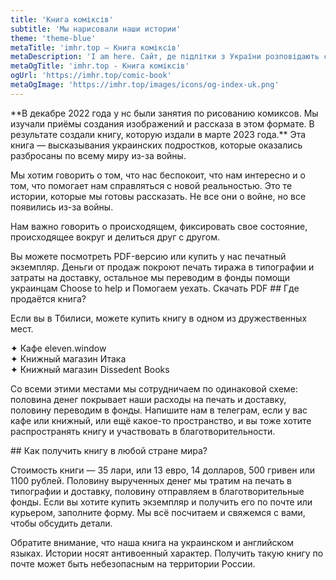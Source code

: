 ```yaml
---
title: 'Книга коміксів'
subtitle: 'Мы нарисовали наши истории'
theme: 'theme-blue'
metaTitle: 'imhr.top — Книга коміксів'
metaDescription: 'I am here. Сайт, де підлітки з України розповідають свої історії.'
metaOgTitle: 'imhr.top - Книга коміксів'
ogUrl: 'https://imhr.top/comic-book'
metaOgImage: 'https://imhr.top/images/icons/og-index-uk.png'
---
```


<HeadingCustomSubtitle img="/images/comic-book/cover.jpg" />
<Medium>
  **В декабре 2022 года у нс были занятия по рисованию комиксов. Мы изучали
  приёмы создания изображений и рассказа в этом формате. В результате создали
  книгу, которую издали в марте 2023 года.**
</Medium>

<Medium>
  Эта книга — высказывания украинских подростков, которые оказались разбросаны по всему миру из-за войны.

Мы хотим говорить о том, что нас беспокоит, что нам интересно и о том, что помогает нам справляться с новой реальностью. Это те истории, которые мы готовы рассказать. Не все они о войне, но все появились из-за войны.

Нам важно говорить о происходящем, фиксировать свое состояние, происходящее вокруг и делиться друг с другом.

</Medium>
<Medium>
  Вы можете посмотреть PDF-версию или купить у нас печатный экземпляр. Деньги от продаж покроют печать тиража в типографии и затраты на доставку, остальное мы переводим в фонды помощи украинцам Choose to help и Помогаем уехать.
</Medium>

<Medium>
  <ArticleButton>Скачать PDF</ArticleButton>
</Medium>

<Medium>
  ## Где продаётся книга?

Если вы в Тбилиси, можете купить книгу в одном из дружественных мест.

✦ Кафе eleven.window  
 ✦ Книжный магазин Итака  
 ✦ Книжный магазин Dissedent Books

Со всеми этими местами мы сотрудничаем по одинаковой схеме: половина денег покрывает наши расходы на печать и доставку, половину переводим в фонды. Напишите нам в телеграм, если у вас кафе или книжный, или ещё какое-то пространство, и вы тоже хотите распространять книгу и участвовать в благотворительности.

</Medium>

<Medium>
  ## Как получить книгу в любой стране мира?

Стоимость книги — 35 лари, или 13 евро, 14 долларов, 500 гривен или 1100 рублей. Половину вырученных денег мы тратим на печать в типографии и доставку, половину отправляем в благотворительные фонды. Если вы хотите купить экземпляр и получить его по почте или курьером, заполните форму. Мы всё посчитаем и свяжемся с вами, чтобы обсудить детали.

Обратите внимание, что наша книга на украинском и английском языках. Истории носят антивоенный характер. Получить такую книгу по почте может быть небезопасным на территории России.

</Medium>

<Medium>
  <RequestForm />
</Medium>
